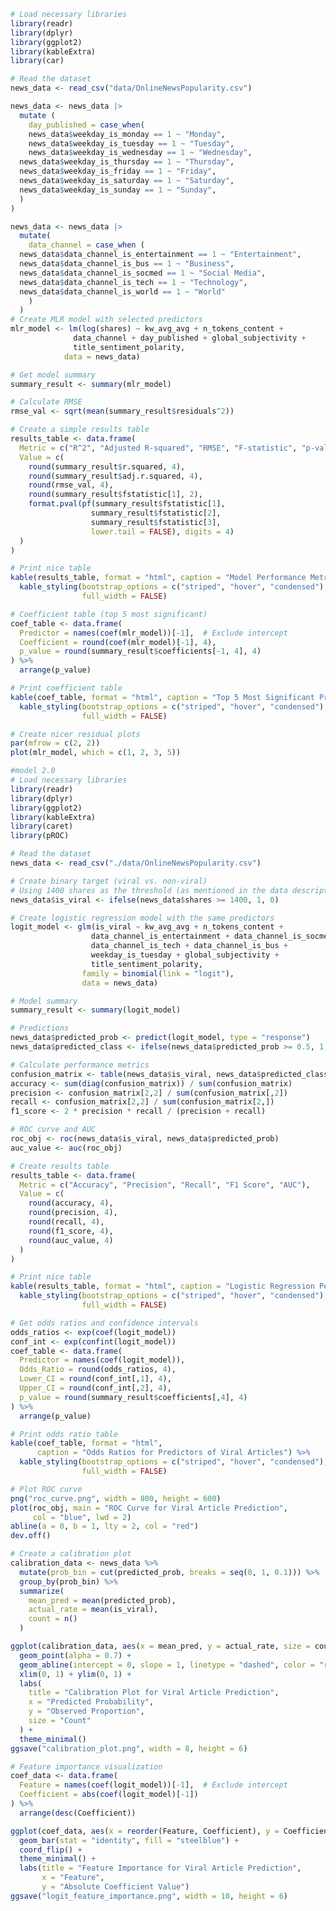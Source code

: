 ```r
# Load necessary libraries
library(readr)
library(dplyr)
library(ggplot2)
library(kableExtra)
library(car)

# Read the dataset
news_data <- read_csv("data/OnlineNewsPopularity.csv")

news_data <- news_data |>
  mutate (
    day_published = case_when(
    news_data$weekday_is_monday == 1 ~ "Monday",
    news_data$weekday_is_tuesday == 1 ~ "Tuesday",
    news_data$weekday_is_wednesday == 1 ~ "Wednesday",
  news_data$weekday_is_thursday == 1 ~ "Thursday",
  news_data$weekday_is_friday == 1 ~ "Friday",
  news_data$weekday_is_saturday == 1 ~ "Saturday",
  news_data$weekday_is_sunday == 1 ~ "Sunday",
  )
)

news_data <- news_data |>
  mutate(
    data_channel = case_when (
  news_data$data_channel_is_entertainment == 1 ~ "Entertainment",
  news_data$data_channel_is_bus == 1 ~ "Business",
  news_data$data_channel_is_socmed == 1 ~ "Social Media",
  news_data$data_channel_is_tech == 1 ~ "Technology",
  news_data$data_channel_is_world == 1 ~ "World"
    )
  )
# Create MLR model with selected predictors
mlr_model <- lm(log(shares) ~ kw_avg_avg + n_tokens_content + 
              data_channel + day_published + global_subjectivity +
              title_sentiment_polarity, 
            data = news_data)

# Get model summary
summary_result <- summary(mlr_model)

# Calculate RMSE
rmse_val <- sqrt(mean(summary_result$residuals^2))

# Create a simple results table
results_table <- data.frame(
  Metric = c("R^2", "Adjusted R-squared", "RMSE", "F-statistic", "p-value"),
  Value = c(
    round(summary_result$r.squared, 4),
    round(summary_result$adj.r.squared, 4),
    round(rmse_val, 4),
    round(summary_result$fstatistic[1], 2),
    format.pval(pf(summary_result$fstatistic[1], 
                  summary_result$fstatistic[2], 
                  summary_result$fstatistic[3], 
                  lower.tail = FALSE), digits = 4)
  )
)

# Print nice table
kable(results_table, format = "html", caption = "Model Performance Metrics") %>%
  kable_styling(bootstrap_options = c("striped", "hover", "condensed"), 
                full_width = FALSE)

# Coefficient table (top 5 most significant)
coef_table <- data.frame(
  Predictor = names(coef(mlr_model))[-1],  # Exclude intercept
  Coefficient = round(coef(mlr_model)[-1], 4),
  p_value = round(summary_result$coefficients[-1, 4], 4)
) %>%
  arrange(p_value)

# Print coefficient table
kable(coef_table, format = "html", caption = "Top 5 Most Significant Predictors") %>%
  kable_styling(bootstrap_options = c("striped", "hover", "condensed"), 
                full_width = FALSE)

# Create nicer residual plots
par(mfrow = c(2, 2))
plot(mlr_model, which = c(1, 2, 3, 5))
```



```r
#model 2.0
# Load necessary libraries
library(readr)
library(dplyr)
library(ggplot2)
library(kableExtra)
library(caret)
library(pROC)

# Read the dataset
news_data <- read_csv("./data/OnlineNewsPopularity.csv")

# Create binary target (viral vs. non-viral)
# Using 1400 shares as the threshold (as mentioned in the data description)
news_data$is_viral <- ifelse(news_data$shares >= 1400, 1, 0)

# Create logistic regression model with the same predictors
logit_model <- glm(is_viral ~ kw_avg_avg + n_tokens_content + 
                  data_channel_is_entertainment + data_channel_is_socmed +
                  data_channel_is_tech + data_channel_is_bus +
                  weekday_is_tuesday + global_subjectivity +
                  title_sentiment_polarity, 
                family = binomial(link = "logit"),
                data = news_data)

# Model summary
summary_result <- summary(logit_model)

# Predictions
news_data$predicted_prob <- predict(logit_model, type = "response")
news_data$predicted_class <- ifelse(news_data$predicted_prob >= 0.5, 1, 0)

# Calculate performance metrics
confusion_matrix <- table(news_data$is_viral, news_data$predicted_class)
accuracy <- sum(diag(confusion_matrix)) / sum(confusion_matrix)
precision <- confusion_matrix[2,2] / sum(confusion_matrix[,2])
recall <- confusion_matrix[2,2] / sum(confusion_matrix[2,])
f1_score <- 2 * precision * recall / (precision + recall)

# ROC curve and AUC
roc_obj <- roc(news_data$is_viral, news_data$predicted_prob)
auc_value <- auc(roc_obj)

# Create results table
results_table <- data.frame(
  Metric = c("Accuracy", "Precision", "Recall", "F1 Score", "AUC"),
  Value = c(
    round(accuracy, 4),
    round(precision, 4),
    round(recall, 4),
    round(f1_score, 4),
    round(auc_value, 4)
  )
)

# Print nice table
kable(results_table, format = "html", caption = "Logistic Regression Performance Metrics") %>%
  kable_styling(bootstrap_options = c("striped", "hover", "condensed"), 
                full_width = FALSE)

# Get odds ratios and confidence intervals
odds_ratios <- exp(coef(logit_model))
conf_int <- exp(confint(logit_model))
coef_table <- data.frame(
  Predictor = names(coef(logit_model)),
  Odds_Ratio = round(odds_ratios, 4),
  Lower_CI = round(conf_int[,1], 4),
  Upper_CI = round(conf_int[,2], 4),
  p_value = round(summary_result$coefficients[,4], 4)
) %>%
  arrange(p_value)

# Print odds ratio table
kable(coef_table, format = "html", 
      caption = "Odds Ratios for Predictors of Viral Articles") %>%
  kable_styling(bootstrap_options = c("striped", "hover", "condensed"), 
                full_width = FALSE)

# Plot ROC curve
png("roc_curve.png", width = 800, height = 600)
plot(roc_obj, main = "ROC Curve for Viral Article Prediction",
     col = "blue", lwd = 2)
abline(a = 0, b = 1, lty = 2, col = "red")
dev.off()

# Create a calibration plot
calibration_data <- news_data %>%
  mutate(prob_bin = cut(predicted_prob, breaks = seq(0, 1, 0.1))) %>%
  group_by(prob_bin) %>%
  summarize(
    mean_pred = mean(predicted_prob),
    actual_rate = mean(is_viral),
    count = n()
  )

ggplot(calibration_data, aes(x = mean_pred, y = actual_rate, size = count)) +
  geom_point(alpha = 0.7) +
  geom_abline(intercept = 0, slope = 1, linetype = "dashed", color = "red") +
  xlim(0, 1) + ylim(0, 1) +
  labs(
    title = "Calibration Plot for Viral Article Prediction",
    x = "Predicted Probability",
    y = "Observed Proportion",
    size = "Count"
  ) +
  theme_minimal()
ggsave("calibration_plot.png", width = 8, height = 6)

# Feature importance visualization
coef_data <- data.frame(
  Feature = names(coef(logit_model))[-1],  # Exclude intercept
  Coefficient = abs(coef(logit_model)[-1])
) %>%
  arrange(desc(Coefficient))

ggplot(coef_data, aes(x = reorder(Feature, Coefficient), y = Coefficient)) +
  geom_bar(stat = "identity", fill = "steelblue") +
  coord_flip() +
  theme_minimal() +
  labs(title = "Feature Importance for Viral Article Prediction",
       x = "Feature",
       y = "Absolute Coefficient Value")
ggsave("logit_feature_importance.png", width = 10, height = 6)
```

